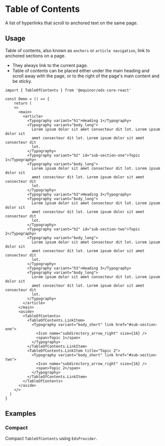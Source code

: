 
# Table of Contents

A list of hyperlinks that scroll to anchored text on the same page.

<Links 
    figmaUrl="https://www.figma.com/file/0bGXR2sCwMVSDNyyzu5BXrO5/UI%E2%80%94User-Interface?node-id=18442%3A38080"
    documentationUrl="https://eds.equinor.com/0b0c666ab/p/396f5c-table-of-contents/b/0331f9"
    sourceUrl="https://github.com/equinor/design-system/blob/develop/packages/eds-core-react/src/components/TableOfContents/TableOfContents.tsx"
    npmUrl="https://www.npmjs.com/package/@equinor/eds-core-react"
/>

<Story id="navigation-tableofcontents--introduction" />
<PropsTable />

## Usage

Table of contents, also known as `anchors` or `article navigation`, link to anchored sections on a page. 

<ul>
    <li>They always link to the current page.</li>
    <li>Table of contents can be placed either under the main heading and scroll away with the page, or to the right of the page's main content and be sticky.</li>
</ul>

```tsx
import { TableOfContents } from '@equinor/eds-core-react'

const Demo = () => {
    return (
    <>
      <main>
        <article>
          <Typography variant="h1">Heading 1</Typography>
          <Typography variant="body_long">
            Lorem ipsum dolor sit amet consecteur dit lot. Lorem ipsum dolor sit
            amet consecteur dit lot. Lorem ipsum dolor sit amet consecteur dit
            lot.
          </Typography>
          <Typography variant="h2" id="sub-section-one">Topic 1</Typography>
          <Typography variant="body_long">
            Lorem ipsum dolor sit amet consecteur dit lot. Lorem ipsum dolor sit
            amet consecteur dit lot. Lorem ipsum dolor sit amet consecteur dit
            lot.
          </Typography>
          <Typography variant="h3">Heading 3</Typography>
          <Typography variant="body_long">
            Lorem ipsum dolor sit amet consecteur dit lot. Lorem ipsum dolor sit
            amet consecteur dit lot. Lorem ipsum dolor sit amet consecteur dit
            lot.
          </Typography>
          <Typography variant="h2" id="sub-section-two">Topic 2</Typography>
          <Typography variant="body_long">
            Lorem ipsum dolor sit amet consecteur dit lot. Lorem ipsum dolor sit
            amet consecteur dit lot. Lorem ipsum dolor sit amet consecteur dit
            lot.
          </Typography>
          <Typography variant="h3">Heading 3</Typography>
          <Typography variant="body_long">
            Lorem ipsum dolor sit amet consecteur dit lot. Lorem ipsum dolor sit
            amet consecteur dit lot. Lorem ipsum dolor sit amet consecteur dit
            lot.
          </Typography>
        </article>
      </main>
      <aside>
        <TableOfContents>
          <TableOfContents.LinkItem>
            <Typography variant="body_short" link href="#sub-section-one">
              <Icon name="subdirectory_arrow_right" size={16} />
              <span>Topic 1</span>
            </Typography>
          </TableOfContents.LinkItem>
          <TableOfContents.LinkItem title="Topic 2">
            <Typography variant="body_short" link href="#sub-section-two">
              <Icon name="subdirectory_arrow_right" size={16} />
              <span>Topic 2</span>
            </Typography>
          </TableOfContents.LinkItem>
        </TableOfContents>
      </aside>
    </>
  )
}

```

## Examples

### Compact

Compact `TableOfContents` using `EdsProvider`.

<Story id="navigation-tableofcontents--compact" />